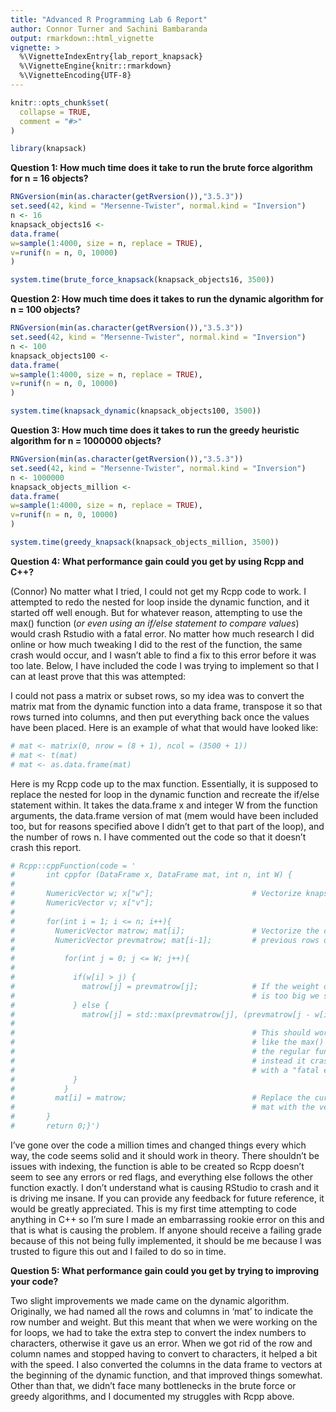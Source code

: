 ```yaml
---
title: "Advanced R Programming Lab 6 Report"
author: Connor Turner and Sachini Bambaranda
output: rmarkdown::html_vignette
vignette: >
  %\VignetteIndexEntry{lab_report_knapsack}
  %\VignetteEngine{knitr::rmarkdown}
  %\VignetteEncoding{UTF-8}
---
```


```r
knitr::opts_chunk$set(
  collapse = TRUE,
  comment = "#>"
)
```

```r
library(knapsack)
```

**Question 1: How much time does it take to run the brute force algorithm for n = 16 objects?**

```r
RNGversion(min(as.character(getRversion()),"3.5.3"))
set.seed(42, kind = "Mersenne-Twister", normal.kind = "Inversion")
n <- 16
knapsack_objects16 <-
data.frame(
w=sample(1:4000, size = n, replace = TRUE),
v=runif(n = n, 0, 10000)
)
```
```r
system.time(brute_force_knapsack(knapsack_objects16, 3500))
```

**Question 2: How much time does it takes to run the dynamic algorithm for n = 100 objects?**

```r
RNGversion(min(as.character(getRversion()),"3.5.3"))
set.seed(42, kind = "Mersenne-Twister", normal.kind = "Inversion")
n <- 100
knapsack_objects100 <-
data.frame(
w=sample(1:4000, size = n, replace = TRUE),
v=runif(n = n, 0, 10000)
)
```
```r
system.time(knapsack_dynamic(knapsack_objects100, 3500))
```

**Question 3: How much time does it takes to run the greedy heuristic algorithm for n = 1000000 objects?**

```r

RNGversion(min(as.character(getRversion()),"3.5.3"))
set.seed(42, kind = "Mersenne-Twister", normal.kind = "Inversion")
n <- 1000000
knapsack_objects_million <-
data.frame(
w=sample(1:4000, size = n, replace = TRUE),
v=runif(n = n, 0, 10000)
)
```
```r
system.time(greedy_knapsack(knapsack_objects_million, 3500))
```

**Question 4: What performance gain could you get by using Rcpp and C++?**

(Connor) No matter what I tried, I could not get my Rcpp code to work. I attempted to redo the nested for loop inside the dynamic function, and it started off well enough. But for whatever reason, attempting to use the max() function (*or even using an if/else statement to compare values*) would crash Rstudio with a fatal error. No matter how much research I did online or how much tweaking I did to the rest of the function, the same crash would occur, and I wasn't able to find a fix to this error before it was too late. Below, I have included the code I was trying to implement so that I can at least prove that this was attempted:

I could not pass a matrix or subset rows, so my idea was to convert the matrix mat from the dynamic function into a data frame, transpose it so that rows turned into columns, and then put everything back once the values have been placed. Here is an example of what that would have looked like:

```r
# mat <- matrix(0, nrow = (8 + 1), ncol = (3500 + 1))
# mat <- t(mat)
# mat <- as.data.frame(mat)
```

Here is my Rcpp code up to the max function. Essentially, it is supposed to replace the nested for loop in the dynamic function and recreate the if/else statement within. It takes the data.frame x and integer W from the function arguments, the data.frame version of mat (mem would have been included too, but for reasons specified above I didn't get to that part of the loop), and the number of rows n. I have commented out the code so that it doesn't crash this report.

```r
# Rcpp::cppFunction(code = '
#       int cppfor (DataFrame x, DataFrame mat, int n, int W) {
# 
#       NumericVector w; x["w"];                      # Vectorize knapsack_objects
#       NumericVector v; x["v"];
# 
#       for(int i = 1; i <= n; i++){
#         NumericVector matrow; mat[i];               # Vectorize the current and  
#         NumericVector prevmatrow; mat[i-1];         # previous rows of mat
# 
#           for(int j = 0; j <= W; j++){
#           
#             if(w[i] > j) {
#               matrow[j] = prevmatrow[j];            # If the weight of the object
#                                                     # is too big we skip
#             } else {
#               matrow[j] = std::max(prevmatrow[j], (prevmatrow[j - w[i]] + v[i]));
#               
#                                                     # This should work exactly
#                                                     # like the max() statement in
#                                                     # the regular function, but
#                                                     # instead it crashes RStudio
#                                                     # with a "fatal error"
#             }
#           }
#         mat[i] = matrow;                            # Replace the current row of
#                                                     # mat with the vector we made
#       }
#       return 0;}')

```

I've gone over the code a million times and changed things every which way, the code seems solid and it should work in theory. There shouldn't be issues with indexing, the function is able to be created so Rcpp doesn't seem to see any errors or red flags, and everything else follows the other function exactly. I don't understand what is causing RStudio to crash and it is driving me insane. If you can provide any feedback for future reference, it would be greatly appreciated. This is my first time attempting to code anything in C++ so I'm sure I made an embarrassing rookie error on this and that is what is causing the problem. If anyone should receive a failing grade because of this not being fully implemented, it should be me because I was trusted to figure this out and I failed to do so in time.

**Question 5: What performance gain could you get by trying to improving your code?**

Two slight improvements we made came on the dynamic algorithm. Originally, we had named all the rows and columns in 'mat' to indicate the row number and weight. But this meant that when we were working on the for loops, we had to take the extra step to convert the index numbers to characters, otherwise it gave us an error. When we got rid of the row and column names and stopped having to convert to characters, it helped a bit with the speed. I also converted the columns in the data frame to vectors at the beginning of the dynamic function, and that improved things somewhat. Other than that, we didn't face many bottlenecks in the brute force or greedy algorithms, and I documented my struggles with Rcpp above.
